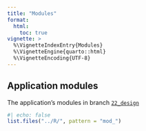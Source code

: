 ```yaml
---
title: "Modules"
format: 
  html:
    toc: true
vignette: >
  %\VignetteIndexEntry{Modules}
  %\VignetteEngine{quarto::html}
  %\VignetteEncoding{UTF-8}
---
```


## Application modules 

The application's modules in branch [`22_design`](https://github.com/mjfrigaard/sap/tree/22_design)

```r
#| echo: false
list.files("../R/", pattern = "mod_")
```

